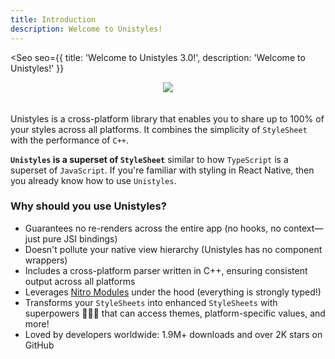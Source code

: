 ```yaml
---
title: Introduction
description: Welcome to Unistyles!
---
```



<Seo
    seo={{
        title: 'Welcome to Unistyles 3.0!',
        description: 'Welcome to Unistyles!'
    }}
>

<div style="display:flex;justify-content:center;flex-direction:column;align-items:center;">
    <img
        src={Block.src}
        style="margin-bottom:20px;"
    />
</div>

Unistyles is a cross-platform library that enables you to share up to 100% of your styles across all platforms.
It combines the simplicity of `StyleSheet` with the performance of `C++`.

**`Unistyles` is a superset of `StyleSheet`** similar to how `TypeScript` is a superset of `JavaScript`.
If you're familiar with styling in React Native, then you already know how to use `Unistyles`.

### Why should you use Unistyles?

- Guarantees no re-renders across the entire app (no hooks, no context—just pure JSI bindings)
- Doesn't pollute your native view hierarchy (Unistyles has no component wrappers)
- Includes a cross-platform parser written in C++, ensuring consistent output across all platforms
- Leverages [Nitro Modules](https://nitro.margelo.com/) under the hood (everything is strongly typed!)
- Transforms your `StyleSheets` into enhanced `StyleSheets` with superpowers 🦸🏼‍♂️ that can access themes, platform-specific values, and more!
- Loved by developers worldwide: 1.9M+ downloads and over 2K stars on GitHub

</Seo>
